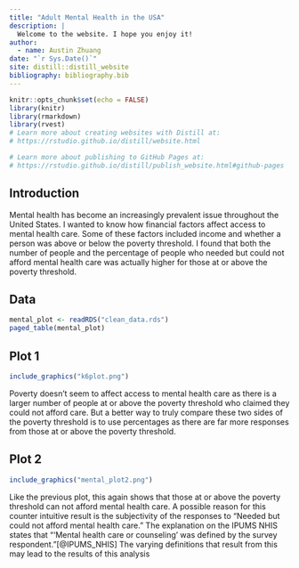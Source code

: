 ```yaml
---
title: "Adult Mental Health in the USA"
description: |
  Welcome to the website. I hope you enjoy it!
author:
  - name: Austin Zhuang 
date: "`r Sys.Date()`"
site: distill::distill_website
bibliography: bibliography.bib
---
```


```r
knitr::opts_chunk$set(echo = FALSE)
library(knitr)
library(rmarkdown)
library(rvest)
# Learn more about creating websites with Distill at:
# https://rstudio.github.io/distill/website.html

# Learn more about publishing to GitHub Pages at:
# https://rstudio.github.io/distill/publish_website.html#github-pages
```
## Introduction
Mental health has become an increasingly prevalent issue throughout the United States. I wanted to know how financial factors affect access to mental health care. Some of these factors included income and whether a person was above or below the poverty threshold. I found that both the number of people and the percentage of people who 
needed but could not afford mental health care was actually higher for those at or above the poverty threshold.

## Data
```r
mental_plot <- readRDS("clean_data.rds")
paged_table(mental_plot)
```

## Plot 1
```r
include_graphics("k6plot.png")
```
Poverty doesn't seem to affect access to mental health care as there is a larger number of people at or above the poverty threshold who claimed they could not afford care. But a better way to truly compare these two sides of the poverty threshold is to use percentages as there are far more responses from those at or above the poverty threshold.

## Plot 2
```r
include_graphics("mental_plot2.png")
```
Like the previous plot, this again shows that those at or above the poverty threshold can not afford mental health care. A possible reason for this counter intuitive result is the subjectivity of the responses to "Needed but could not afford mental health care." The explanation on the IPUMS NHIS states that "'Mental health care or counseling' was defined by the survey respondent."[@IPUMS_NHIS] The varying definitions that result from this may lead to the results of this analysis
